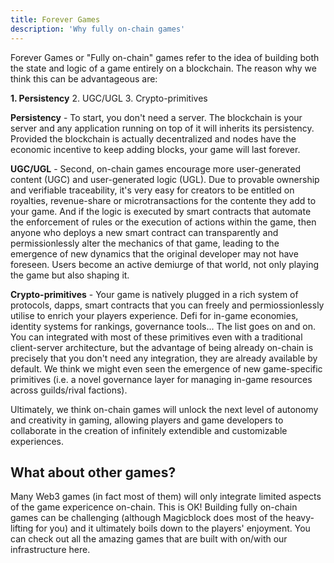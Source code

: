 ```yaml
---
title: Forever Games
description: 'Why fully on-chain games'
---
```


Forever Games or "Fully on-chain" games refer to the idea of building both the state and logic of a game entirely on a blockchain. The reason why we think this can be advantageous are:

**1. Persistency**
2. UGC/UGL
3. Crypto-primitives 


**Persistency** - To start, you don't need a server. The blockchain is your server and any application running on top of it will inherits its persistency. Provided the blockchain is actually decentralized and nodes have the economic incentive to keep adding blocks, your game will last forever. 

**UGC/UGL** - Second, on-chain games encourage more user-generated content (UGC) and user-generated logic (UGL). Due to provable ownership and verifiable traceability, it's very easy for creators to be entitled on royalties, revenue-share or microtransactions for the contente they add to your game. And if the logic is executed by smart contracts that automate the enforcement of rules or the execution of actions within the game, then anyone who deploys a new smart contract can transparently and permissionlessly alter the mechanics of that game, leading to the emergence of new dynamics that the original developer may not have foreseen. Users become an active demiurge of that world, not only playing the game but also shaping it.

**Crypto-primitives** - Your game is natively plugged in a rich system of protocols, dapps, smart contracts that you can freely and permiossionlessly utilise to enrich your players experience. Defi for in-game economies, identity systems for rankings, governance tools... The list goes on and on. You can integrated with most of these primitives even with a traditional client-server architecture, but the advantage of being already on-chain is precisely that you don't need any integration, they are already available by default. We think we might even seen the emergence of new game-specific primitives (i.e. a novel governance layer for managing in-game resources across guilds/rival factions).

Ultimately, we think on-chain games will unlock the next level of autonomy and creativity in gaming, allowing players and game developers to collaborate in the creation of infinitely extendible and customizable experiences. 

## What about other games?

Many Web3 games (in fact most of them) will only integrate limited aspects of the game expericence on-chain. This is OK! 
Building fully on-chain games can be challenging (although Magicblock does most of the heavy-lifting for you) and it ultimately boils down to the players' enjoyment. You can check out all the amazing games that are built with on/with our infrastructure here. 

